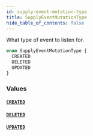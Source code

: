 ```yaml
---
id: supply-event-mutation-type
title: SupplyEventMutationType
hide_table_of_contents: false
---
```



What type of event to listen for.

```graphql
enum SupplyEventMutationType {
  CREATED
  DELETED
  UPDATED
}
```


### Values

#### [`CREATED`](#)




#### [`DELETED`](#)




#### [`UPDATED`](#)







